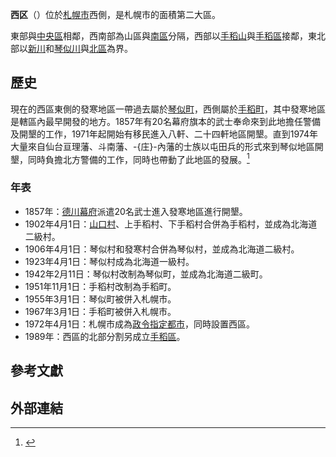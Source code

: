 {{日本區
| 自治體名 = 西區
| 圖像=[[File:Kamiteine_Shrine.JPG|240px]]
| 圖像說明=[[上手稻神社|上手稻神社]]
| 區章 = [[File:Emblem_of_Nishi,_Sapporo,_Hokkaido.gif|100px]]
| 區長 = 
| 日文原名 = 西区
| 平假名 = にしく
| 羅馬字拼音 = Nishi-ku
| 都道府縣 = 北海道
| 市 = 札幌市
| 支廳 = 石狩
| 編號 = 01107-0
| 面積 = 74.93
| 邊界未定 = 
| 人口 = 209,113
| 人口密度 = 
| 統計時間 = 2008年6月1日
| 自治體=札幌市（[[中央區_(札幌市)|中央区]]、[[北區_(札幌市)|北区]]、[[南區_(札幌市)|南区]]、[[手稻區|手稻區]]）
| 樹 = 
| 花 = 
| 鳥 = 
| 其他象徵物 = 
| 其他象徵 = 
| 郵遞區號 = 063-8612
| 所在地 = 西区琴似2条7丁目1番1号<br>[[File:Nishi_Ward_Office_in_Sapporo.jpg|250px]]
| 電話號碼 = 11-641-2400
| 外部連結 =http://www.city.sapporo.jp/nishi/
| 經度 = 
| 緯度 = 
| 地圖 = Location of Nishi ward Sapporo city Hokkaido Japan.svg
| 註記=人口：[http://www.city.sapporo.jp/toukei/jinko/jinko.html 札幌市官方網頁]
}}
'''西区'''（{{jpn|j=西区|hg=にしく|rm=Nishi ku|f=y}}）位於[[札幌市|札幌市]]西側，是札幌市的面積第二大區。

東部與[[中央區_(札幌市)|中央區]]相鄰，西南部為山區與[[南區_(札幌市)|南區]]分隔，西部以[[手稻山|手稻山]]與[[手稻區|手稻區]]接鄰，東北部以[[新川|新川]]和[[琴似川|琴似川]]與[[北區_(札幌市)|北區]]為界。

==歷史==
現在的西區東側的發寒地區一帶過去屬於[[琴似町|琴似町]]，西側屬於[[手稻町|手稻町]]，其中發寒地區是轄區內最早開發的地方。1857年有20名幕府旗本的武士奉命來到此地擔任警備及開墾的工作，1971年起開始有移民進入八軒、二十四軒地區開墾。直到1974年大量來自仙台亘理藩、斗南藩、-{庄}-內藩的士族以屯田兵的形式來到琴似地區開墾，同時負擔北方警備的工作，同時也帶動了此地區的發展。<ref>{{Cite web| url=http://www.city.sapporo.jp/nishi/gaiyou/rekishi/index.html| title=歷史| publisher=札幌市西區公所| accessdate=2008年6月11日| language=ja| deadurl=yes| archiveurl=https://web.archive.org/web/20080928084204/http://www.city.sapporo.jp/nishi/gaiyou/rekishi/index.html| archivedate=2008年9月28日| df=}}</ref>

===年表===
* 1857年：[[德川幕府|德川幕府]]派遣20名武士進入發寒地區進行開墾。
* 1902年4月1日：[[山口村_(北海道)|山口村]]、上手稻村、下手稻村合併為手稻村，並成為北海道二級村。 
* 1906年4月1日：琴似村和發寒村合併為琴似村，並成為北海道二級村。
* 1923年4月1日：琴似村成為北海道一級村。
* 1942年2月11日：琴似村改制為琴似町，並成為北海道二級町。
* 1951年11月1日：手稻村改制為手稻町。
* 1955年3月1日：琴似町被併入札幌市。
* 1967年3月1日：手稻町被併入札幌市。
* 1972年4月1日：札幌市成為[[政令指定都市|政令指定都市]]，同時設置西區。
* 1989年：西區的北部分割另成立[[手稻區|手稻區]]。

==參考文獻==
{{reflist}}

==外部連結==
{{commonscat|Nishi-ku, Sapporo}}

{{石狩支廳}}
